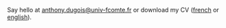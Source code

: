 Say hello at [anthony.dugois@univ-fcomte.fr](mailto:anthony.dugois@univ-fcomte.fr) or download my CV
([french](/files/fr.pdf) or [english](/files/en.pdf)).
